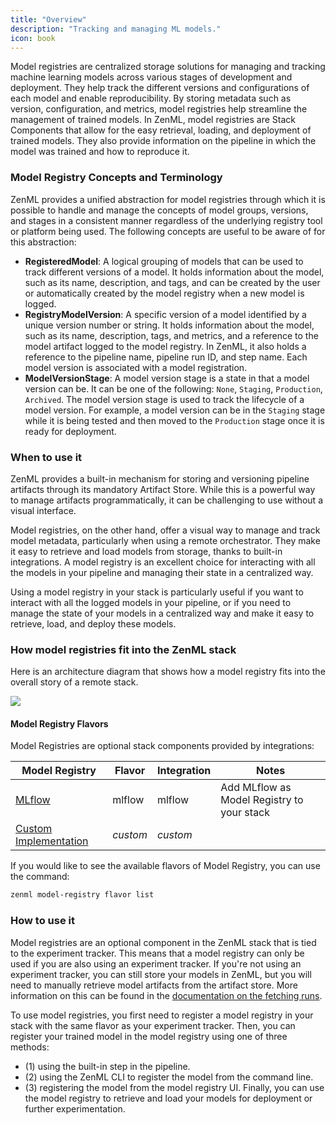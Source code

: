 ```yaml
---
title: "Overview"
description: "Tracking and managing ML models."
icon: book
---
```


Model registries are centralized storage solutions for managing and tracking machine learning models across various stages of development and deployment. They help track the different versions and configurations of each model and enable reproducibility. By storing metadata such as version, configuration, and metrics, model registries help streamline the management of trained models. In ZenML, model registries are Stack Components that allow for the easy retrieval, loading, and deployment of trained models. They also provide information on the pipeline in which the model was trained and how to reproduce it.

### Model Registry Concepts and Terminology

ZenML provides a unified abstraction for model registries through which it is possible to handle and manage the concepts of model groups, versions, and stages in a consistent manner regardless of the underlying registry tool or platform being used. The following concepts are useful to be aware of for this abstraction:

* **RegisteredModel**: A logical grouping of models that can be used to track different versions of a model. It holds information about the model, such as its name, description, and tags, and can be created by the user or automatically created by the model registry when a new model is logged.
* **RegistryModelVersion**: A specific version of a model identified by a unique version number or string. It holds information about the model, such as its name, description, tags, and metrics, and a reference to the model artifact logged to the model registry. In ZenML, it also holds a reference to the pipeline name, pipeline run ID, and step name. Each model version is associated with a model registration.
* **ModelVersionStage**: A model version stage is a state in that a model version can be. It can be one of the following: `None`, `Staging`, `Production`, `Archived`. The model version stage is used to track the lifecycle of a model version. For example, a model version can be in the `Staging` stage while it is being tested and then moved to the `Production` stage once it is ready for deployment.

### When to use it

ZenML provides a built-in mechanism for storing and versioning pipeline artifacts through its mandatory Artifact Store. While this is a powerful way to manage artifacts programmatically, it can be challenging to use without a visual interface.

Model registries, on the other hand, offer a visual way to manage and track model metadata, particularly when using a remote orchestrator. They make it easy to retrieve and load models from storage, thanks to built-in integrations. A model registry is an excellent choice for interacting with all the models in your pipeline and managing their state in a centralized way.

Using a model registry in your stack is particularly useful if you want to interact with all the logged models in your pipeline, or if you need to manage the state of your models in a centralized way and make it easy to retrieve, load, and deploy these models.

### How model registries fit into the ZenML stack

Here is an architecture diagram that shows how a model registry fits into the overall story of a remote stack.

<Frame caption="Model Registries
">
  <img src="/_assets/stack-components/stack-components-38.avif"/>
</Frame>


#### Model Registry Flavors

Model Registries are optional stack components provided by integrations:

| Model Registry                                                     | Flavor   | Integration | Notes                                      |
| ------------------------------------------------------------------ | -------- | ----------- | ------------------------------------------ |
| [MLflow](/stack-components/model-registries/mlflow)                | mlflow   | mlflow      | Add MLflow as Model Registry to your stack |
| [Custom Implementation](/stack-components/model-registries/custom) | _custom_ | _custom_    |                                            |

If you would like to see the available flavors of Model Registry, you can use the command:

```bash
zenml model-registry flavor list
```

### How to use it

Model registries are an optional component in the ZenML stack that is tied to the experiment tracker. This means that a model registry can only be used if you are also using an experiment tracker. If you're not using an experiment tracker, you can still store your models in ZenML, but you will need to manually retrieve model artifacts from the artifact store. More information on this can be found in the [documentation on the fetching runs](/versions/0.66.0/how-to/build-pipelines/fetching-pipelines).

To use model registries, you first need to register a model registry in your stack with the same flavor as your experiment tracker. Then, you can register your trained model in the model registry using one of three methods:

* (1) using the built-in step in the pipeline.
* (2) using the ZenML CLI to register the model from the command line.
* (3) registering the model from the model registry UI. Finally, you can use the model registry to retrieve and load your models for deployment or further experimentation.
